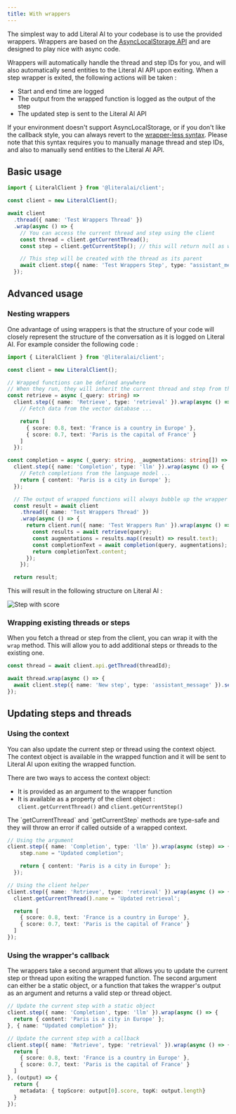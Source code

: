 ```yaml
---
title: With wrappers
---
```


The simplest way to add Literal AI to your codebase is to use the provided wrappers. Wrappers are based on the [AsyncLocalStorage API](https://nodejs.org/api/async_context.html#class-asynclocalstorage) and are designed to play nice with async code.

Wrappers will automatically handle the thread and step IDs for you, and will also automatically send entities to the Literal AI API upon exiting. When a step wrapper is exited, the following actions will be taken :

* Start and end time are logged
* The output from the wrapped function is logged as the output of the step
* The updated step is sent to the Literal AI API

<Note>If your environment doesn't support AsyncLocalStorage, or if you don't like the callback style, you can always revert to the [wrapper-less syntax](typescript-client/without-wrappers.mdx). Please note that this syntax requires you to manually manage thread and step IDs, and also to manually send entities to the Literal AI API.</Note>

## Basic usage

```typescript
import { LiteralClient } from '@literalai/client';

const client = new LiteralClient();

await client
  .thread({ name: 'Test Wrappers Thread' })
  .wrap(async () => {
    // You can access the current thread and step using the client
    const thread = client.getCurrentThread();
    const step = client.getCurrentStep(); // this will return null as we are not currently inside a step

    // This step will be created with the thread as its parent
    await client.step({ name: 'Test Wrappers Step', type: "assistant_message" }).send();
  });
```

## Advanced usage

### Nesting wrappers

One advantage of using wrappers is that the structure of your code will closely represent the structure of the conversation as it is logged on Literal AI. For example consider the following code :

```typescript
import { LiteralClient } from '@literalai/client';

const client = new LiteralClient();

// Wrapped functions can be defined anywhere
// When they run, they will inherit the current thread and step from the context
const retrieve = async (_query: string) =>
  client.step({ name: 'Retrieve', type: 'retrieval' }).wrap(async () => {
    // Fetch data from the vector database ...

    return [
      { score: 0.8, text: 'France is a country in Europe' },
      { score: 0.7, text: 'Paris is the capital of France' }
    ]
  });

const completion = async (_query: string, _augmentations: string[]) =>
  client.step({ name: 'Completion', type: 'llm' }).wrap(async () => {
    // Fetch completions from the language model ...
    return { content: 'Paris is a city in Europe' };
  });

  // The output of wrapped functions will always bubble up the wrapper chain
  const result = await client
    .thread({ name: 'Test Wrappers Thread' })
    .wrap(async () => {
      return client.run({ name: 'Test Wrappers Run' }).wrap(async () => {
        const results = await retrieve(query);
        const augmentations = results.map((result) => result.text);
        const completionText = await completion(query, augmentations);
        return completionText.content;
      });
    });

  return result;
```

This will result in the following structure on Literal AI :

<Frame caption="Nested threads and steps">
  <img
    src="/images/syntax/wrappers-log.png"
    alt="Step with score"
  />
</Frame>

### Wrapping existing threads or steps

When you fetch a thread or step from the client, you can wrap it with the `wrap` method. This will allow you to add additional steps or threads to the existing one.

```typescript
const thread = await client.api.getThread(threadId);

await thread.wrap(async () => {
  await client.step({ name: 'New step', type: 'assistant_message' }).send();
});
```

## Updating steps and threads

### Using the context

You can also update the current step or thread using the context object. The context object is available in the wrapped function and it will be sent to Literal AI upon exiting the wrapped function.

There are two ways to access the context object:
* It is provided as an argument to the wrapper function
* It is available as a property of the client object : `client.getCurrentThread()` and `client.getCurrentStep()`

<Warning>
  The `getCurrentThread` and `getCurrentStep` methods are type-safe and they will throw an error if called outside of a wrapped context.
</Warning>

```typescript
// Using the argument
client.step({ name: 'Completion', type: 'llm' }).wrap(async (step) => {
    step.name = "Updated completion";

    return { content: 'Paris is a city in Europe' };
  });

// Using the client helper
client.step({ name: 'Retrieve', type: 'retrieval' }).wrap(async () => {
  client.getCurrentThread().name = 'Updated retrieval';

  return [
    { score: 0.8, text: 'France is a country in Europe' },
    { score: 0.7, text: 'Paris is the capital of France' }
  ]
});
```

### Using the wrapper's callback

The wrappers take a second argument that allows you to update the current step or thread upon exiting the wrapped function. The second argument can either be a static object, or a function that takes the wrapper's output as an argument and returns a valid step or thread object.

```typescript
// Update the current step with a static object
client.step({ name: 'Completion', type: 'llm' }).wrap(async () => {
  return { content: 'Paris is a city in Europe' };
}, { name: "Updated completion" }); 

// Update the current step with a callback
client.step({ name: 'Retrieve', type: 'retrieval' }).wrap(async () => {
  return [
    { score: 0.8, text: 'France is a country in Europe' },
    { score: 0.7, text: 'Paris is the capital of France' }
  ]
}, (output) => {
  return {
    metadata: { topScore: output[0].score, topK: output.length}
  }
});
```